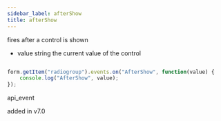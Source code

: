 ```yaml
---
sidebar_label: afterShow
title: afterShow
---
```



          


<Short>
 fires after a control is shown
 


</Short>



- value     string     the current value of the control



~~~js

form.getItem("radiogroup").events.on("AfterShow", function(value) {
    console.log("AfterShow", value);
});


~~~
 api_event

<Descr>




</Descr>


 added in v7.0